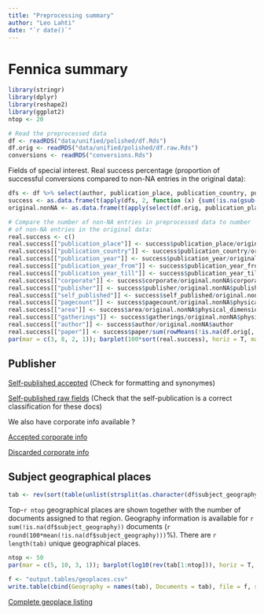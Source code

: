 ```yaml
---
title: "Preprocessing summary"
author: "Leo Lahti"
date: "`r date()`"
---
```


# Fennica summary

```r
library(stringr)
library(dplyr)
library(reshape2)
library(ggplot2)
ntop <- 20

# Read the preprocessed data
df <- readRDS("data/unified/polished/df.Rds")
df.orig <- readRDS("data/unified/polished/df.raw.Rds")
conversions <- readRDS("conversions.Rds")
```


Fields of special interest. Real success percentage (proportion of successful conversions compared to non-NA entries in the original data):

```r
dfs <- df %>% select(author, publication_place, publication_country, publication_year, publication_year_from, publication_year_till, corporate, area, pagecount, gatherings, width, height, paper, publisher, self_published)
success <- as.data.frame(t(apply(dfs, 2, function (x) {sum(!is.na(gsub("^NA$", NA, as.character(x))))})))
original.nonNA <- as.data.frame(t(apply(select(df.orig, publication_place, publication_time, corporate, physical_extent, physical_dimension, publisher, author_name), 2, function (x) {sum(!is.na(gsub("^NA$", NA, as.character(x))))})))

# Compare the number of non-NA entries in preprocessed data to number
# of non-NA entries in the original data:
real.success <- c()
real.success[["publication_place"]] <- success$publication_place/original.nonNA$publication_place
real.success[["publication_country"]] <- success$publication_country/original.nonNA$publication_place
real.success[["publication_year"]] <- success$publication_year/original.nonNA$publication_time
real.success[["publication_year_from"]] <- success$publication_year_from/original.nonNA$publication_time
real.success[["publication_year_till"]] <- success$publication_year_till/original.nonNA$publication_time
real.success[["corporate"]] <- success$corporate/original.nonNA$corporate
real.success[["publisher"]] <- success$publisher/original.nonNA$publisher
real.success[["self_published"]] <- success$self_published/original.nonNA$publisher
real.success[["pagecount"]] <- success$pagecount/original.nonNA$physical_extent
real.success[["area"]] <- success$area/original.nonNA$physical_dimension
real.success[["gatherings"]] <- success$gatherings/original.nonNA$physical_dimension
real.success[["author"]] <- success$author/original.nonNA$author
real.success[["paper"]] <- success$paper/sum(rowMeans(!is.na(df.orig[, c("physical_extent", "physical_dimension")])) == 1)
par(mar = c(3, 8, 2, 1)); barplot(100*sort(real.success), horiz = T, main = "Real success rate (selected fields)", las = 1, xlim = c(0, 100), xlab = "Success rate (%)")
```

## Publisher

[Self-published accepted](https://github.com/COMHIS/fennica/blob/master/inst/examples/output.tables/self_published_accepted.csv) (Check for formatting and synonymes)

[Self-published raw fields](https://github.com/COMHIS/fennica/blob/master/inst/examples/output.tables/self_published_rawfields.csv) (Check that the self-publication is a correct classification for these docs)

We also have corporate info available ?

[Accepted corporate info](https://github.com/COMHIS/fennica/blob/master/inst/examples/output.tables/corporate_accepted.csv)

[Discarded corporate info](https://github.com/COMHIS/fennica/blob/master/inst/examples/output.tables/corporate_discarded.csv)



## Subject geographical places

```r
tab <- rev(sort(table(unlist(strsplit(as.character(df$subject_geography), ";")))))
```

Top-`r ntop` geographical places are shown together with the number of documents assigned to that region. Geography information is available for `r sum(!is.na(df$subject_geography))` documents (`r round(100*mean(!is.na(df$subject_geography)))`%). There are `r length(tab)` unique geographical places.

```r
ntop <- 50
par(mar = c(5, 10, 3, 1)); barplot(log10(rev(tab[1:ntop])), horiz = T, las = 1, cex.names = 0.8, xlab = "Documents (log10)", main = "Most common geographic places")
```

```r
f <- "output.tables/geoplaces.csv"
write.table(cbind(Geography = names(tab), Documents = tab), file = f, sep = "|", quote = F, row.names = F)
```

[Complete geoplace listing](https://github.com/COMHIS/fennica/blob/master/inst/examples/output.tables/geoplaces.csv)



